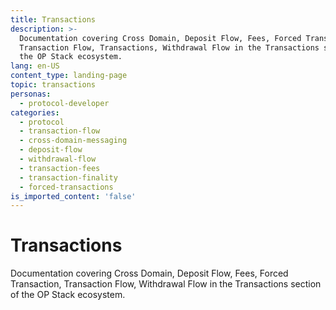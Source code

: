 ```yaml
---
title: Transactions
description: >-
  Documentation covering Cross Domain, Deposit Flow, Fees, Forced Transaction,
  Transaction Flow, Transactions, Withdrawal Flow in the Transactions section of
  the OP Stack ecosystem.
lang: en-US
content_type: landing-page
topic: transactions
personas:
  - protocol-developer
categories:
  - protocol
  - transaction-flow
  - cross-domain-messaging
  - deposit-flow
  - withdrawal-flow
  - transaction-fees
  - transaction-finality
  - forced-transactions
is_imported_content: 'false'
---
```



# Transactions

Documentation covering Cross Domain, Deposit Flow, Fees, Forced Transaction, Transaction Flow, Withdrawal Flow in the Transactions section of the OP Stack ecosystem.

<Cards>

  <Card title="Transaction fees on OP Stack" href="/stack/transactions/fees" />

  <Card title="Transaction finality on OP Stack" href="/stack/transactions/transaction-finality" />

  <Card title="Forced transaction" href="/stack/transactions/forced-transaction" />

  <Card title="Cross-Domain" href="/stack/transactions/cross-domain" />

  <Card title="Deposit flow" href="/stack/transactions/deposit-flow" />

  <Card title="Transaction Flow" href="/stack/transactions/transaction-flow" />

  <Card title="Withdrawal flow" href="/stack/transactions/withdrawal-flow" />

</Cards>

